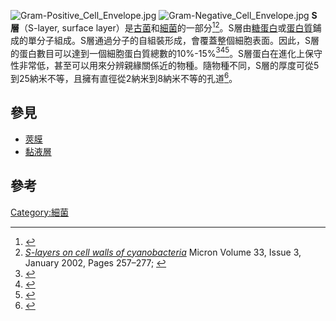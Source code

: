 {{not|黏液層}}
[[File:Gram-Positive_Cell_Envelope.jpg|thumb]]
[[File:Gram-Negative_Cell_Envelope.jpg|thumb]]
'''S層'''（S-layer, surface layer）是[[古菌|古菌]]和[[細菌|細菌]]{{link-en|細胞包被|cell envelope}}的一部分<ref>{{Cite journal|last=Sára|first=Margit|last2=Sleytr|first2=Uwe B.|date=2000-02-15|title=S-Layer Proteins|url=http://jb.asm.org/content/182/4/859|journal=Journal of Bacteriology|language=en|volume=182|issue=4|pages=859–868|doi=10.1128/JB.182.4.859-868.2000|issn=0021-9193|pmid=10648507|pmc=94357|access-date=2016-10-06|archive-date=2016-07-20|archive-url=https://web.archive.org/web/20160720223702/http://jb.asm.org/content/182/4/859|dead-url=no}}</ref><ref>[http://www.sciencedirect.com/science?_ob=ArticleURL&_udi=B6T9N-44M1F9J-4&_user=10&_origUdi=B7CTD-4SH7GMN-7&_fmt=high&_coverDate=01%2F31%2F2002&_rdoc=1&_orig=article&_acct=C000050221&_version=1&_urlVersion=0&_userid=10&md5=cddfffd5c87e8cc6c0c119e71873cd77 ''S-layers on cell walls of cyanobacteria''] {{Wayback|url=http://www.sciencedirect.com/science?_ob=ArticleURL&_udi=B6T9N-44M1F9J-4&_user=10&_origUdi=B7CTD-4SH7GMN-7&_fmt=high&_coverDate=01%2F31%2F2002&_rdoc=1&_orig=article&_acct=C000050221&_version=1&_urlVersion=0&_userid=10&md5=cddfffd5c87e8cc6c0c119e71873cd77 |date=20190218011650 }} Micron Volume 33, Issue 3, January 2002, Pages 257–277; {{doi|10.1016/S0968-4328(01)00031-2}}</ref>。S層由[[糖蛋白|糖蛋白]]或[[蛋白質|蛋白質]]鋪成的單分子組成。S層通過分子的自組裝形成，會覆蓋整個細胞表面。因此，S層的蛋白數目可以達到一個細胞蛋白質總數的10%-15%<ref name = "ref1">{{cite journal |vauthors=Messner P, Sleytr U |title=Crystalline bacterial cell-surface layers |journal=Adv. Microb. Physiol. |volume=33 |issue= |pages=213–75 |year=1992 |pmid=1636510 |doi=10.1016/S0065-2911(08)60218-0}}</ref><ref name = "ref2">{{cite journal |vauthors=Pum D, Messner P, Sleytr U |title=Role of the S layer in morphogenesis and cell division of the archaebacterium Methanocorpusculum sinense |url=https://archive.org/details/sim_journal-of-bacteriology_1991-11_173_21/page/6865 |journal=J. Bacteriol. |volume=173 |issue=21 |pages=6865–73 |year=1991 |pmid=1938891 |pmc=209039}}</ref><ref name = "ref3">{{cite journal |vauthors=Sleytr U, Messner P, Pum D, Sára M |title=Crystalline bacterial cell surface layers |url=https://archive.org/details/sim_molecular-microbiology_1993-12_10_5/page/911 |journal=Mol. Microbiol. |volume=10 |issue=5 |pages=911–6 |year=1993 |pmid=7934867 |doi=10.1111/j.1365-2958.1993.tb00962.x}}</ref>。S層蛋白在進化上保守性非常低，甚至可以用來分辨親緣關係近的物種。隨物種不同，S層的厚度可從5到25納米不等，且擁有直徑從2納米到8納米不等的孔道<ref name ="ref4">{{cite journal |doi=10.1016/S0168-6445(97)00044-2 |vauthors=Sleytr U, Bayley H, Sára M, Breitwieser A, Küpcü S, Mader C, Weigert S, Unger F, Messner P, Jahn-Schmid B, Schuster B, Pum D, Douglas K, Clark N, Moore J, Winningham T, Levy S, Frithsen I, Pankovc J, Beale P, Gillis H, Choutov D, Martin K |title=Applications of S-layers |journal=FEMS Microbiol. Rev. |volume=20 |issue=1–2 |pages=151–75 |year=1997 |pmid=9276930}}</ref>。

==參見==
*[[莢膜|莢膜]]
*[[黏液層|黏液層]]

==參考==
{{reflist}}
{{Bacteria}}

[[Category:細菌|Category:細菌]]
